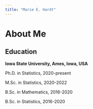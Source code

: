```yaml
---
title: "Marie E. Hardt"
---
```


# About Me

## Education

**Iowa State University, Ames, Iowa, USA**

Ph.D. in Statistics, 2020-present

M.Sc. in Statistics, 2020-2022

B.Sc. in Mathematics, 2016-2020

B.Sc. in Statistics, 2016-2020
